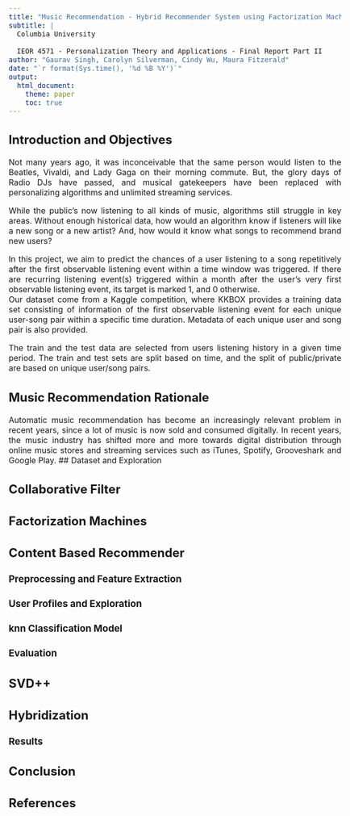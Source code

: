 ```yaml
---
title: "Music Recommendation - Hybrid Recommender System using Factorization Machines, Content Based Recommenders and SVD++"
subtitle: |
  Columbia University
  
  IEOR 4571 - Personalization Theory and Applications - Final Report Part II
author: "Gaurav Singh, Carolyn Silverman, Cindy Wu, Maura Fitzerald"
date: "`r format(Sys.time(), '%d %B %Y')`"
output:
  html_document:
    theme: paper
    toc: true
---
```

<style type="text/css">
body {
text-align: justify;
font-size: 12pt;
max-width: 1200px;
margin-left: 100px;
margin-right: 100px;
}
body .main-container {
max-width: 1200px;
font-size: 12pt;
}
</style>

## Introduction and Objectives
Not many years ago, it was inconceivable that the same person would listen to the Beatles, Vivaldi, and Lady Gaga on their morning commute. But, the glory days of Radio DJs have passed, and musical gatekeepers have been replaced with personalizing algorithms and unlimited streaming services.   

While the public’s now listening to all kinds of music, algorithms still struggle in key areas. Without enough historical data, how would an algorithm know if listeners will like a new song or a new artist? And, how would it know what songs to recommend brand new users?   

In this project, we aim to predict the chances of a user listening to a song repetitively after the first observable listening event within a time window was triggered. If there are recurring listening event(s) triggered within a month after the user’s very first observable listening event, its target is marked 1, and 0 otherwise.   
Our dataset come from a Kaggle competition, where KKBOX provides a training data set consisting of information of the first observable listening event for each unique user-song pair within a specific time duration. Metadata of each unique user and song pair is also provided.   

The train and the test data are selected from users listening history in a given time period. The train and test sets are split based on time, and the split of public/private are based on unique user/song pairs.   

## Music Recommendation Rationale
Automatic music recommendation has become an increasingly relevant problem in recent years, since a lot of music is now sold and consumed digitally. In recent years, the music industry has shifted more and more towards digital distribution through
online music stores and streaming services such as iTunes, Spotify, Grooveshark and Google Play.
## Dataset and Exploration

## Collaborative Filter
## Factorization Machines
## Content Based Recommender
### Preprocessing and Feature Extraction
### User Profiles and Exploration
### knn Classification Model
### Evaluation
## SVD++
## Hybridization
### Results
## Conclusion
## References
